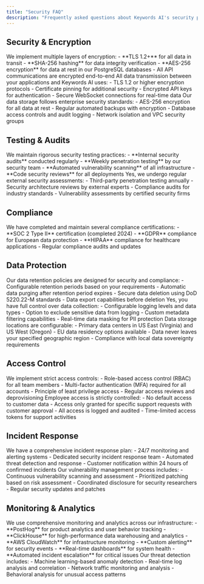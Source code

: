 ```yaml
---
title: "Security FAQ"
description: "Frequently asked questions about Keywords AI's security practices and compliance"
---
```


## Security & Encryption

<Accordion title="What encryption standards does Keywords AI use?">
We implement multiple layers of encryption:
- **TLS 1.2+** for all data in transit
- **SHA-256 hashing** for data integrity verification
- **AES-256 encryption** for data at rest in our PostgreSQL databases
- All API communications are encrypted end-to-end
</Accordion>

<Accordion title="How is data transmitted securely?">
All data transmission between your applications and Keywords AI uses:
- TLS 1.2 or higher encryption protocols
- Certificate pinning for additional security
- Encrypted API keys for authentication
- Secure WebSocket connections for real-time data
</Accordion>

<Accordion title="What are your data storage security practices?">
Our data storage follows enterprise security standards:
- AES-256 encryption for all data at rest
- Regular automated backups with encryption
- Database access controls and audit logging
- Network isolation and VPC security groups
</Accordion>

## Testing & Audits

<Accordion title="What security testing do you perform?">
We maintain rigorous security testing practices:
- **Internal security audits** conducted regularly
- **Weekly penetration testing** by our security team
- **Automated vulnerability scanning** of all infrastructure
- **Code security reviews** for all deployments
</Accordion>

<Accordion title="Do you have external security assessments?">
Yes, we undergo regular external security assessments:
- Third-party penetration testing annually
- Security architecture reviews by external experts
- Compliance audits for industry standards
- Vulnerability assessments by certified security firms
</Accordion>

## Compliance

<Accordion title="What compliance certifications do you have?">
We have completed and maintain several compliance certifications:
- **SOC 2 Type II** certification (completed 2024)
- **GDPR** compliance for European data protection
- **HIPAA** compliance for healthcare applications
- Regular compliance audits and updates
</Accordion>

## Data Protection

<Accordion title="How do you handle data retention?">
Our data retention policies are designed for security and compliance:
- Configurable retention periods based on your requirements
- Automatic data purging after retention period expires
- Secure data deletion using DoD 5220.22-M standards
- Data export capabilities before deletion
</Accordion>

<Accordion title="Can I control what data is collected?">
Yes, you have full control over data collection:
- Configurable logging levels and data types
- Option to exclude sensitive data from logging
- Custom metadata filtering capabilities
- Real-time data masking for PII protection
</Accordion>

<Accordion title="Where is my data stored geographically?">
Data storage locations are configurable:
- Primary data centers in US East (Virginia) and US West (Oregon)
- EU data residency options available
- Data never leaves your specified geographic region
- Compliance with local data sovereignty requirements
</Accordion>

## Access Control

<Accordion title="How do you control access to customer data?">
We implement strict access controls:
- Role-based access control (RBAC) for all team members
- Multi-factor authentication (MFA) required for all accounts
- Principle of least privilege access
- Regular access reviews and deprovisioning
</Accordion>

<Accordion title="Do Keywords AI employees have access to my data?">
Employee access is strictly controlled:
- No default access to customer data
- Access only granted for specific support requests with customer approval
- All access is logged and audited
- Time-limited access tokens for support activities
</Accordion>

## Incident Response

<Accordion title="What is your incident response process?">
We have a comprehensive incident response plan:
- 24/7 monitoring and alerting systems
- Dedicated security incident response team
- Automated threat detection and response
- Customer notification within 24 hours of confirmed incidents
</Accordion>

<Accordion title="How do you handle security vulnerabilities?">
Our vulnerability management process includes:
- Continuous vulnerability scanning and assessment
- Prioritized patching based on risk assessment
- Coordinated disclosure for security researchers
- Regular security updates and patches
</Accordion>

## Monitoring & Analytics

<Accordion title="What monitoring systems do you use?">
We use comprehensive monitoring and analytics across our infrastructure:
- **PostHog** for product analytics and user behavior tracking
- **ClickHouse** for high-performance data warehousing and analytics
- **AWS CloudWatch** for infrastructure monitoring
- **Custom alerting** for security events
- **Real-time dashboards** for system health
- **Automated incident escalation** for critical issues
</Accordion>

<Accordion title="How do you detect security threats?">
Our threat detection includes:
- Machine learning-based anomaly detection
- Real-time log analysis and correlation
- Network traffic monitoring and analysis
- Behavioral analysis for unusual access patterns
</Accordion>
